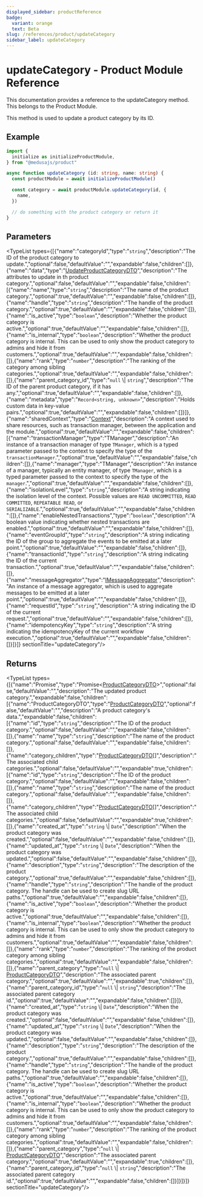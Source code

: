 ```yaml
---
displayed_sidebar: productReference
badge:
  variant: orange
  text: Beta
slug: /references/product/updateCategory
sidebar_label: updateCategory
---
```



# updateCategory - Product Module Reference

This documentation provides a reference to the updateCategory method. This belongs to the Product Module.

This method is used to update a product category by its ID.

## Example

```ts
import {
  initialize as initializeProductModule,
} from "@medusajs/product"

async function updateCategory (id: string, name: string) {
  const productModule = await initializeProductModule()

  const category = await productModule.updateCategory(id, {
    name,
  })

  // do something with the product category or return it
}
```

## Parameters

<TypeList types={[{"name":"categoryId","type":"`string`","description":"The ID of the product category to update.","optional":false,"defaultValue":"","expandable":false,"children":[]},{"name":"data","type":"[UpdateProductCategoryDTO](../../interfaces/product.UpdateProductCategoryDTO.mdx)","description":"The attributes to update in th product category.","optional":false,"defaultValue":"","expandable":false,"children":[{"name":"name","type":"`string`","description":"The name of the product category.","optional":true,"defaultValue":"","expandable":false,"children":[]},{"name":"handle","type":"`string`","description":"The handle of the product category.","optional":true,"defaultValue":"","expandable":false,"children":[]},{"name":"is_active","type":"`boolean`","description":"Whether the product category is active.","optional":true,"defaultValue":"","expandable":false,"children":[]},{"name":"is_internal","type":"`boolean`","description":"Whether the product category is internal. This can be used to only show the product category to admins and hide it from customers.","optional":true,"defaultValue":"","expandable":false,"children":[]},{"name":"rank","type":"`number`","description":"The ranking of the category among sibling categories.","optional":true,"defaultValue":"","expandable":false,"children":[]},{"name":"parent_category_id","type":"`null` \\| `string`","description":"The ID of the parent product category, if it has any.","optional":true,"defaultValue":"","expandable":false,"children":[]},{"name":"metadata","type":"`Record<string, unknown>`","description":"Holds custom data in key-value pairs.","optional":true,"defaultValue":"","expandable":false,"children":[]}]},{"name":"sharedContext","type":"[Context](../../interfaces/product.Context.mdx)","description":"A context used to share resources, such as transaction manager, between the application and the module.","optional":true,"defaultValue":"","expandable":false,"children":[{"name":"transactionManager","type":"TManager","description":"An instance of a transaction manager of type `TManager`, which is a typed parameter passed to the context to specify the type of the `transactionManager`.","optional":true,"defaultValue":"","expandable":false,"children":[]},{"name":"manager","type":"TManager","description":"An instance of a manager, typically an entity manager, of type `TManager`, which is a typed parameter passed to the context to specify the type of the `manager`.","optional":true,"defaultValue":"","expandable":false,"children":[]},{"name":"isolationLevel","type":"`string`","description":"A string indicating the isolation level of the context. Possible values are `READ UNCOMMITTED`, `READ COMMITTED`, `REPEATABLE READ`, or `SERIALIZABLE`.","optional":true,"defaultValue":"","expandable":false,"children":[]},{"name":"enableNestedTransactions","type":"`boolean`","description":"A boolean value indicating whether nested transactions are enabled.","optional":true,"defaultValue":"","expandable":false,"children":[]},{"name":"eventGroupId","type":"`string`","description":"A string indicating the ID of the group to aggregate the events to be emitted at a later point.","optional":true,"defaultValue":"","expandable":false,"children":[]},{"name":"transactionId","type":"`string`","description":"A string indicating the ID of the current transaction.","optional":true,"defaultValue":"","expandable":false,"children":[]},{"name":"messageAggregator","type":"[IMessageAggregator](../../interfaces/product.IMessageAggregator.mdx)","description":"An instance of a message aggregator, which is used to aggregate messages to be emitted at a later point.","optional":true,"defaultValue":"","expandable":false,"children":[]},{"name":"requestId","type":"`string`","description":"A string indicating the ID of the current request.","optional":true,"defaultValue":"","expandable":false,"children":[]},{"name":"idempotencyKey","type":"`string`","description":"A string indicating the idempotencyKey of the current workflow execution.","optional":true,"defaultValue":"","expandable":false,"children":[]}]}]}  sectionTitle="updateCategory"/>

## Returns

<TypeList types={[{"name":"Promise","type":"Promise&#60;[ProductCategoryDTO](../../interfaces/product.ProductCategoryDTO.mdx)&#62;","optional":false,"defaultValue":"","description":"The updated product category.","expandable":false,"children":[{"name":"ProductCategoryDTO","type":"[ProductCategoryDTO](../../interfaces/product.ProductCategoryDTO.mdx)","optional":false,"defaultValue":"","description":"A product category's data.","expandable":false,"children":[{"name":"id","type":"`string`","description":"The ID of the product category.","optional":false,"defaultValue":"","expandable":false,"children":[]},{"name":"name","type":"`string`","description":"The name of the product category.","optional":false,"defaultValue":"","expandable":false,"children":[]},{"name":"category_children","type":"[ProductCategoryDTO](../../interfaces/product.ProductCategoryDTO.mdx)[]","description":"The associated child categories.","optional":false,"defaultValue":"","expandable":true,"children":[{"name":"id","type":"`string`","description":"The ID of the product category.","optional":false,"defaultValue":"","expandable":false,"children":[]},{"name":"name","type":"`string`","description":"The name of the product category.","optional":false,"defaultValue":"","expandable":false,"children":[]},{"name":"category_children","type":"[ProductCategoryDTO](../../interfaces/product.ProductCategoryDTO.mdx)[]","description":"The associated child categories.","optional":false,"defaultValue":"","expandable":true,"children":[]},{"name":"created_at","type":"`string` \\| `Date`","description":"When the product category was created.","optional":false,"defaultValue":"","expandable":false,"children":[]},{"name":"updated_at","type":"`string` \\| `Date`","description":"When the product category was updated.","optional":false,"defaultValue":"","expandable":false,"children":[]},{"name":"description","type":"`string`","description":"The description of the product category.","optional":true,"defaultValue":"","expandable":false,"children":[]},{"name":"handle","type":"`string`","description":"The handle of the product category. The handle can be used to create slug URL paths.","optional":true,"defaultValue":"","expandable":false,"children":[]},{"name":"is_active","type":"`boolean`","description":"Whether the product category is active.","optional":true,"defaultValue":"","expandable":false,"children":[]},{"name":"is_internal","type":"`boolean`","description":"Whether the product category is internal. This can be used to only show the product category to admins and hide it from customers.","optional":true,"defaultValue":"","expandable":false,"children":[]},{"name":"rank","type":"`number`","description":"The ranking of the product category among sibling categories.","optional":true,"defaultValue":"","expandable":false,"children":[]},{"name":"parent_category","type":"`null` \\| [ProductCategoryDTO](../../interfaces/product.ProductCategoryDTO.mdx)","description":"The associated parent category.","optional":true,"defaultValue":"","expandable":true,"children":[]},{"name":"parent_category_id","type":"`null` \\| `string`","description":"The associated parent category id.","optional":true,"defaultValue":"","expandable":false,"children":[]}]},{"name":"created_at","type":"`string` \\| `Date`","description":"When the product category was created.","optional":false,"defaultValue":"","expandable":false,"children":[]},{"name":"updated_at","type":"`string` \\| `Date`","description":"When the product category was updated.","optional":false,"defaultValue":"","expandable":false,"children":[]},{"name":"description","type":"`string`","description":"The description of the product category.","optional":true,"defaultValue":"","expandable":false,"children":[]},{"name":"handle","type":"`string`","description":"The handle of the product category. The handle can be used to create slug URL paths.","optional":true,"defaultValue":"","expandable":false,"children":[]},{"name":"is_active","type":"`boolean`","description":"Whether the product category is active.","optional":true,"defaultValue":"","expandable":false,"children":[]},{"name":"is_internal","type":"`boolean`","description":"Whether the product category is internal. This can be used to only show the product category to admins and hide it from customers.","optional":true,"defaultValue":"","expandable":false,"children":[]},{"name":"rank","type":"`number`","description":"The ranking of the product category among sibling categories.","optional":true,"defaultValue":"","expandable":false,"children":[]},{"name":"parent_category","type":"`null` \\| [ProductCategoryDTO](../../interfaces/product.ProductCategoryDTO.mdx)","description":"The associated parent category.","optional":true,"defaultValue":"","expandable":true,"children":[]},{"name":"parent_category_id","type":"`null` \\| `string`","description":"The associated parent category id.","optional":true,"defaultValue":"","expandable":false,"children":[]}]}]}]}  sectionTitle="updateCategory"/>
